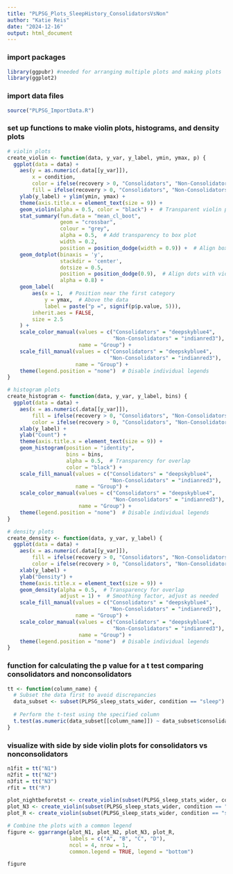 ```yaml
---
title: "PLPSG_Plots_SleepHistory_ConsolidatorsVsNon"
author: "Katie Reis"
date: "2024-12-16"
output: html_document
---
```


### import packages
```r
library(ggpubr) #needed for arranging multiple plots and making plots 
library(ggplot2)
```

### import data files
```r
source("PLPSG_ImportData.R")

```

### set up functions to make violin plots, histograms, and density plots 
```r
# violin plots 
create_violin <- function(data, y_var, y_label, ymin, ymax, p) {
  ggplot(data = data) + 
    aes(y = as.numeric(.data[[y_var]]), 
        x = condition, 
        color = ifelse(recovery > 0, "Consolidators", "Non-Consolidators"), 
        fill = ifelse(recovery > 0, "Consolidators", "Non-Consolidators")) + 
    ylab(y_label) + ylim(ymin, ymax) +
    theme(axis.title.x = element_text(size = 9)) + 
    geom_violin(alpha = 0.5, color = "black") +  # Transparent violin plot
    stat_summary(fun.data = "mean_cl_boot",
                 geom = "crossbar",
                 colour = "grey",
                 alpha = 0.5,  # Add transparency to box plot
                 width = 0.2,
                 position = position_dodge(width = 0.9)) +  # Align box plots with violins
    geom_dotplot(binaxis = 'y', 
                 stackdir = 'center', 
                 dotsize = 0.5, 
                 position = position_dodge(0.9),  # Align dots with violin plots
                 alpha = 0.8) +
    geom_label(
        aes(x = 1,  # Position near the first category
            y = ymax,  # Above the data
            label = paste("p =", signif(p$p.value, 5))),
        inherit.aes = FALSE,
        size = 2.5
    ) +
    scale_color_manual(values = c("Consolidators" = "deepskyblue4", 
                                  "Non-Consolidators" = "indianred3"), 
                       name = "Group") +
    scale_fill_manual(values = c("Consolidators" = "deepskyblue4", 
                                 "Non-Consolidators" = "indianred3"), 
                      name = "Group") +
    theme(legend.position = "none")  # Disable individual legends
}

# histogram plots
create_histogram <- function(data, y_var, y_label, bins) {
  ggplot(data = data) + 
    aes(x = as.numeric(.data[[y_var]]), 
        fill = ifelse(recovery > 0, "Consolidators", "Non-Consolidators"), 
        color = ifelse(recovery > 0, "Consolidators", "Non-Consolidators")) + 
    xlab(y_label) +
    ylab("Count") +
    theme(axis.title.x = element_text(size = 9)) + 
    geom_histogram(position = "identity", 
                   bins = bins, 
                   alpha = 0.5,  # Transparency for overlap
                   color = "black") + 
    scale_fill_manual(values = c("Consolidators" = "deepskyblue4", 
                                 "Non-Consolidators" = "indianred3"), 
                      name = "Group") +
    scale_color_manual(values = c("Consolidators" = "deepskyblue4", 
                                  "Non-Consolidators" = "indianred3"), 
                       name = "Group") +
    theme(legend.position = "none")  # Disable individual legends
}

# density plots
create_density <- function(data, y_var, y_label) {
  ggplot(data = data) + 
    aes(x = as.numeric(.data[[y_var]]), 
        fill = ifelse(recovery > 0, "Consolidators", "Non-Consolidators"), 
        color = ifelse(recovery > 0, "Consolidators", "Non-Consolidators")) + 
    xlab(y_label) +
    ylab("Density") +
    theme(axis.title.x = element_text(size = 9)) + 
    geom_density(alpha = 0.5,  # Transparency for overlap
                 adjust = 1) +  # Smoothing factor, adjust as needed
    scale_fill_manual(values = c("Consolidators" = "deepskyblue4", 
                                 "Non-Consolidators" = "indianred3"), 
                      name = "Group") +
    scale_color_manual(values = c("Consolidators" = "deepskyblue4", 
                                  "Non-Consolidators" = "indianred3"), 
                       name = "Group") +
    theme(legend.position = "none")  # Disable individual legends
}
```

### function for calculating the p value for a t test comparing consolidators and nonconsolidators 
```r
tt <- function(column_name) {
  # Subset the data first to avoid discrepancies
  data_subset <- subset(PLPSG_sleep_stats_wider, condition == "sleep")
  
  # Perform the t-test using the specified column
  t.test(as.numeric(data_subset[[column_name]]) ~ data_subset$consolidator_status)
}

```


### visualize with side by side violin plots for consolidators vs nonconsolidators 
```r
n1fit = tt("N1")
n2fit = tt("N2")
n3fit = tt("N3")
rfit = tt("R")

plot_nightbeforetst <- create_violin(subset(PLPSG_sleep_stats_wider, condition == "sleep"), "NightBefore_TST", "Night Before TST", 0, 60, n1fit)
plot_N3 <- create_violin(subset(PLPSG_sleep_stats_wider, condition == "sleep"), "N3", "N3 (minutes)", 0, 60, n3fit)
plot_R <- create_violin(subset(PLPSG_sleep_stats_wider, condition == "sleep"), "R", "R (minutes)", 0, 60, rfit)

# Combine the plots with a common legend
figure <- ggarrange(plot_N1, plot_N2, plot_N3, plot_R,
                    labels = c("A", "B", "C", "D"),
                    ncol = 4, nrow = 1,
                    common.legend = TRUE, legend = "bottom")

figure
```